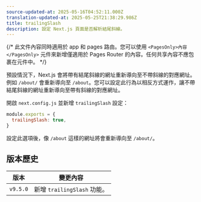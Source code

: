 ```yaml
---
source-updated-at: 2025-05-16T04:52:11.000Z
translation-updated-at: 2025-05-25T21:38:29.986Z
title: trailingSlash
description: 設定 Next.js 頁面是否解析結尾斜線。
---
```


{/* 此文件內容同時適用於 app 和 pages 路由。您可以使用 `<PagesOnly>內容</PagesOnly>` 元件來新增僅適用於 Pages Router 的內容。任何共享內容不應包裹在元件中。 */}

預設情況下，Next.js 會將帶有結尾斜線的網址重新導向至不帶斜線的對應網址。例如 `/about/` 會重新導向至 `/about`。您可以設定此行為以相反方式運作，讓不帶結尾斜線的網址重新導向至帶有斜線的對應網址。

開啟 `next.config.js` 並新增 `trailingSlash` 設定：

```js filename="next.config.js"
module.exports = {
  trailingSlash: true,
}
```

設定此選項後，像 `/about` 這樣的網址將會重新導向至 `/about/`。

## 版本歷史

| 版本       | 變更內容                |
| ---------- | ---------------------- |
| `v9.5.0` | 新增 `trailingSlash` 功能。 |
